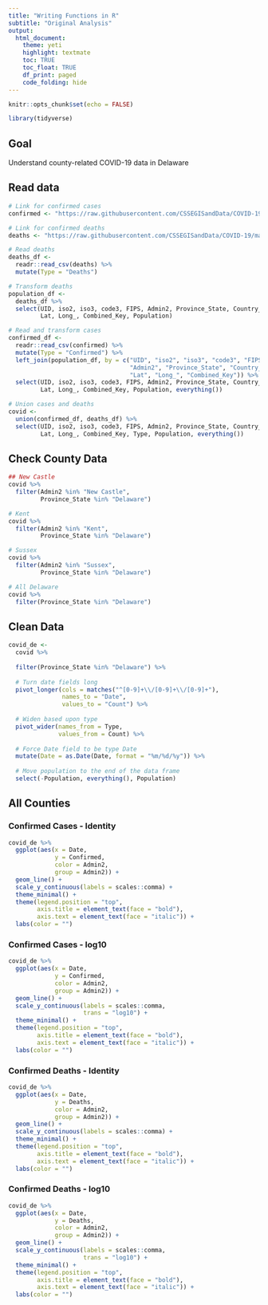 ```yaml
---
title: "Writing Functions in R"
subtitle: "Original Analysis"
output: 
  html_document:
    theme: yeti
    highlight: textmate
    toc: TRUE
    toc_float: TRUE
    df_print: paged
    code_folding: hide
---
```


```r
knitr::opts_chunk$set(echo = FALSE)
```

```r
library(tidyverse)
```

## Goal
Understand county-related COVID-19 data in Delaware

## Read data

```r
# Link for confirmed cases
confirmed <- "https://raw.githubusercontent.com/CSSEGISandData/COVID-19/master/csse_covid_19_data/csse_covid_19_time_series/time_series_covid19_confirmed_US.csv"

# Link for confirmed deaths
deaths <- "https://raw.githubusercontent.com/CSSEGISandData/COVID-19/master/csse_covid_19_data/csse_covid_19_time_series/time_series_covid19_deaths_US.csv"

# Read deaths
deaths_df <-
  readr::read_csv(deaths) %>%
  mutate(Type = "Deaths")

# Transform deaths
population_df <-
  deaths_df %>%
  select(UID, iso2, iso3, code3, FIPS, Admin2, Province_State, Country_Region,
         Lat, Long_, Combined_Key, Population)

# Read and transform cases
confirmed_df <- 
  readr::read_csv(confirmed) %>% 
  mutate(Type = "Confirmed") %>%
  left_join(population_df, by = c("UID", "iso2", "iso3", "code3", "FIPS",
                                  "Admin2", "Province_State", "Country_Region",
                                  "Lat", "Long_", "Combined_Key")) %>%
  select(UID, iso2, iso3, code3, FIPS, Admin2, Province_State, Country_Region,
         Lat, Long_, Combined_Key, Population, everything())

# Union cases and deaths
covid <- 
  union(confirmed_df, deaths_df) %>% 
  select(UID, iso2, iso3, code3, FIPS, Admin2, Province_State, Country_Region,
         Lat, Long_, Combined_Key, Type, Population, everything())

```

## Check County Data

```r
## New Castle
covid %>% 
  filter(Admin2 %in% "New Castle",
         Province_State %in% "Delaware")
```

```r
# Kent
covid %>% 
  filter(Admin2 %in% "Kent",
         Province_State %in% "Delaware")
```

```r
# Sussex
covid %>% 
  filter(Admin2 %in% "Sussex",
         Province_State %in% "Delaware")
```

```r
# All Delaware
covid %>% 
  filter(Province_State %in% "Delaware")
```

## Clean Data

```r
covid_de <- 
  covid %>% 
  
  filter(Province_State %in% "Delaware") %>% 
  
  # Turn date fields long
  pivot_longer(cols = matches("^[0-9]+\\/[0-9]+\\/[0-9]+"),
               names_to = "Date",
               values_to = "Count") %>% 
  
  # Widen based upon type
  pivot_wider(names_from = Type,
              values_from = Count) %>% 
  
  # Force Date field to be type Date
  mutate(Date = as.Date(Date, format = "%m/%d/%y")) %>% 
  
  # Move population to the end of the data frame
  select(-Population, everything(), Population)
```

## All Counties

### Confirmed Cases - Identity

```r
covid_de %>% 
  ggplot(aes(x = Date,
             y = Confirmed,
             color = Admin2,
             group = Admin2)) +
  geom_line() +
  scale_y_continuous(labels = scales::comma) +
  theme_minimal() +
  theme(legend.position = "top",
        axis.title = element_text(face = "bold"),
        axis.text = element_text(face = "italic")) +
  labs(color = "")
```

### Confirmed Cases - log10

```r
covid_de %>% 
  ggplot(aes(x = Date,
             y = Confirmed,
             color = Admin2,
             group = Admin2)) +
  geom_line() +
  scale_y_continuous(labels = scales::comma,
                     trans = "log10") +
  theme_minimal() +
  theme(legend.position = "top",
        axis.title = element_text(face = "bold"),
        axis.text = element_text(face = "italic")) +
  labs(color = "")
```

### Confirmed Deaths - Identity

```r
covid_de %>% 
  ggplot(aes(x = Date,
             y = Deaths,
             color = Admin2,
             group = Admin2)) +
  geom_line() +
  scale_y_continuous(labels = scales::comma) +
  theme_minimal() +
  theme(legend.position = "top",
        axis.title = element_text(face = "bold"),
        axis.text = element_text(face = "italic")) +
  labs(color = "")
```

### Confirmed Deaths - log10

```r
covid_de %>% 
  ggplot(aes(x = Date,
             y = Deaths,
             color = Admin2,
             group = Admin2)) +
  geom_line() +
  scale_y_continuous(labels = scales::comma,
                     trans = "log10") +
  theme_minimal() +
  theme(legend.position = "top",
        axis.title = element_text(face = "bold"),
        axis.text = element_text(face = "italic")) +
  labs(color = "")
```

